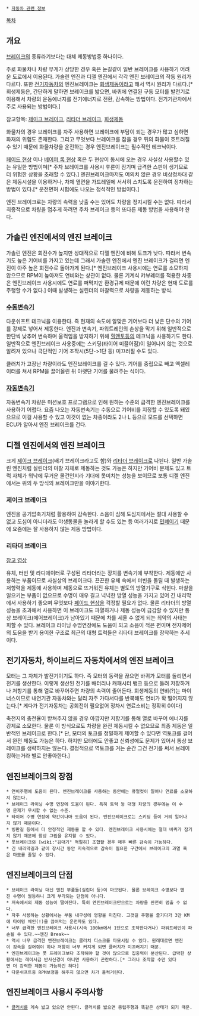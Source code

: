  * [[자동차 관련 정보]]

[[목차]]

== 개요 ==

[[브레이크]]의 종류라기보다는 대체 제동방법중 하나이다.

주로 화물차나 차량 무게가 상당한 경우 혹은 눈길같이 일반 브레이크를 사용하기 어려운 도로에서 이용된다. 가솔린 엔진과 디젤 엔진에서 각각 엔진 브레이크의 작동 원리가 다르다. 또한 [[전기자동차]]의 엔진브레이크는 [[회생제동]]이라고 해서 역시 원리가 다르다.[* 회생제동은, 간단하게 말하면 브레이크를 밟으면, 바퀴에 연결된 구동 모터를 발전기로 이용해서 차량의 운동에너지를 전기에너지로 전환, 감속하는 방법이다. 전기기관차에서 주로 사용되는 방법이다.]

참고항목: [[제이크 브레이크]], [[리타더 브레이크]], [[회생제동]]

화물차의 경우 브레이크를 자주 사용하면 브레이크에 부담이 되는 경우가 많고 심하면 화재의 위험도 존재한다. 그리고 무엇보다 브레이크를 잡을 경우 뒤의 화물이 흐트러질수 있기 때문에 화물차량을 운전하는 경우 엔진브레이크는 필수적인 테크닉이다.

[[페이드 현상]] 이나 [[베이퍼 록 현상]] 혹은 두 현상이 동시에 오는 경우 사실상 사용할수 있는 유일한 방법이며[* 주차 브레이크를 사용시 후륜이 잠기며 급격한 스핀이 생기므로 더 위험한 상황을 초래할 수 있다.] 엔진브레이크마저도 여의치 않은 경우 비상정차대 같은 제동시설을 이용하거나, 차체 옆면을 가드레일에 서서히 스치도록 운전하여 정차하는 방법이 있다.[* 운전면허 시험에도 나오는 정석적인 방법이다.]

엔진 브레이크로는 차량의 속력을 낮출 수는 있어도 차량을 정지시킬 수는 없다. 따라서 최종적으로 차량을 멈추게 하려면 주차 브레이크 등의 또다른 제동 방법을 사용해야 한다.

{{{#red 엔진 브레이크로 제동시 브레이크등이 안켜진다. 뒷차와 충분히 차간거리가 확보되지 않았을 경우 급격한 제동시 사고 난다는 말이다. 시내주행같이 고속으로 달릴 일이 없고 차간거리가 좁은 곳에서는 엔진 브레이크를 쓰면 매우 위험하다. 반드시 고속도로에서 주변의 상황을 충분히 인지할 정도로 실력이 있거나 긴 내리막길같이 풋 브레이크에 큰 부담이 가해지는 상황이나 최악의 상황에서만 사용해야 한다.}}}

== 가솔린 엔진에서의 엔진 브레이크 ==
가솔린 엔진은 회전수가 높지만 상대적으로 디젤 엔진에 비해 토크가 낮다. 따라서 변속기도 높은 기어비를 가지고 있는데 그래서 가솔린 엔진에서 엔진 브레이크가 걸리면 엔진이 아주 높은 회전수로 돌아가게 된다.[* 엔진브레이크 사용시에는 연료를 소모하지 않으므로 RPM이 높아져도 연비와는 상관이 없다. 물론 기계식 캬뷰레터를 적용한 차종은 엔진브레이크 사용시에도 연료를 퍼먹지만 환경규제 때문에 이런 차량은 현재 도로를 주행할 수가 없다.] 이때 발생하는 실린더의 마찰력으로 차량을 제동하는 방식.

=== [[수동변속기]] ===

다운쉬프트 테크닉을 이용한다. 즉 현재의 속도에 알맞은 기어보다 더 낮은 단수의 기어를 강제로 넣어서 제동한다. 엔진과 변속기, 파워트레인의 손상을 막기 위해 일반적으로 한단씩 낮추어 변속하며 울컥임을 방지하기 위해 [[힐앤토]]등의 테크닉을 사용하기도 한다. 일반적으로 엔진브레이크 사용중에는 스키딩(타이어 미끌어짐)이 일어나지 않는 것으로 알려져 있으나 극단적인 기어 조작시(5단->1단 등) 미끄러질 수도 있다.

클러치가 고장난 차량이라도 엔진브레이크를 걸 수 있다. 기어를 중립으로 빼고 엑셀레이터를 쳐서 RPM을 끌어올린 뒤 아랫단 기어를 물려주는 식이다.

=== [[자동변속기]] ===
자동변속기 차량은 미션보호 프로그램으로 인해 원하는 수준의 급격한 엔진브레이크를 사용하기 어렵다. 요즘 나오는 자동변속기는 수동으로 기어비를 지정할 수 있도록 돼있으므로 이걸 사용할 수 있고 이것이 없는 차종이라도 2나 L 등으로 모드를 선택하면 ECU가 알아서 엔진 브레이크를 건다.

== 디젤 엔진에서의 엔진 브레이크 ==
크게 [[제이크 브레이크]](배기 브레이크라고도 함)와 [[리타더 브레이크]]로 나뉜다. 일반 가솔린 엔진처럼 실린더의 마찰 자체로 제동하는 것도 가능은 하지만 기어비 문제도 있고 트럭 자체가 워낙에 무거운 물건인지라 기대에 못미치는 성능을 보이므로 보통 디젤 엔진에서는 위의 두 방식의 브레이크만을 이야기한다.

=== 제이크 브레이크 ===
엔진을 공기압축기처럼 활용하여 감속한다. 소음이 심해 도심지에서는 절대 사용할 수 없고 도심이 아니더라도 야생동물을 놀라게 할 수도 있는 등 여러가지로 [[민폐]]이기 때문에 요즘에는 잘 사용하지 않는 제동 방법이다.

=== 리타더 브레이크 ===

[http://www.youtube.com/watch?v=VXQPPTvx4Ew 참고 영상]

유체, 터빈 및 라디에이터로 구성된 리타더라는 장치를 변속기에 부착한다. 제동에만 사용하는 부품이므로 사실상의 브레이크다. 끈끈한 유체 속에서 터빈을 돌릴 때 발생하는 저항력을 제동에 사용하며 제동으로 뜨거워진 유체는 별도의 방열기구로 식힌다. 마찰을 일으키는 부품이 없으므로 수명이 매우 길고 넉넉한 방열 성능을 가지고 있어 긴 내리막에서 사용하기 좋으며 무엇보다 [[페이드 현상]]을 걱정할 필요가 없다. 물론 리타더의 방열 성능을 초과해서 사용하면 이 브레이크도 파열하거나 제동 성능이 급감할 수 있지만 통상 브레이크(에어브레이크)가 남아있기 때문에 차를 세울 수 없게 되는 최악의 사태는 피할 수 있다. 브레이크 라이닝 수명연장에도 도움이 되고 소음이 적은 편이며 전자제어의 도움을 받기 용이한 구조로 최근의 대형 트럭들은 리타더 브레이크를 장착하는 추세이다.

== 전기자동차, 하이브리드 자동차에서의 엔진 브레이크 ==
모터는 그 자체가 발전기이기도 하다. 즉 모터의 동력을 끊으면 바퀴가 모터를 돌리면서 전기를 생산한다. 이렇게 생산된 전기를 배터리나 캐패시터 뱅크 등으로 돌려 저장하거나 저항기를 통해 열로 바꾸어주면 차량의 속력이 줄어든다. 회생제동의 연비(?)는 마이너스이므로 내연기관 자동차와는 달리 자주 가다서다를 반복해도 연비가 확 떨어지지 않는다.[* 게다가 전기자동차는 공회전이 필요없어 정차시 연료소비는 정확히 0이다]

축전지의 충전율이 받쳐주지 않을 경우 아깝지만 저항기를 통해 열로 바꾸어 에너지를 강제로 소모한다. 물론 이 방식으로도 차량을 완전 제동시킬 수 없으므로 최종 제동은 일반적인 브레이크로 한다.[* 단, 모터의 토크를 정밀하게 제어할 수 있다면 역토크를 걸어서 완전 제동도 가능은 하다. 하지만 모터에도 안좋고 신뢰성에도 문제가 있어서 통상 브레이크를 생략하지는 않는다. 결정적으로 역토크를 거는 순간 그건 전기를 써서 브레이킹하는거라 별로 안좋아한다.]

== 엔진브레이크의 장점 ==

 * 연비주행에 도움이 된다. 엔진브레이크를 사용하는 동안에는 퓨얼컷이 일어나 연료를 소모하지 않는다.
 * 브레이크 라이닝 수명 연장에 도움이 된다. 특히 트럭 등 대형 차량의 경우에는 이 수명 문제가 무시할 수 없는 수준.
 * 타이어 수명 연장에 약간이나마 도움이 된다. 엔진브레이크로는 스키딩 등이 거의 일어나지 않기 때문이다.
 * 빙판길 등에서 더 안정적인 제동을 할 수 있다. 엔진브레이크 사용시에는 절대 바퀴가 잠기지 않기 때문에 항상 그립을 유지할 수 있다.
 * 풋브레이크와 [wiki:"김대기" 적절히] 조합할 경우 매우 빠른 감속이 가능하다. 
 * 긴 내리막길과 같이 장시간 동안 지속적으로 감속이 필요한 구간에서 브레이크의 과열 혹은 마모를 줄일 수 있다.
== 엔진브레이크의 단점 ==

 * 브레이크 라이닝 대신 엔진 부품들(실린더 등)이 마모된다. 물론 브레이크 수명보다 엔진 수명이 월등하니 크게 부각되는 단점이 아니다.
 * 저속에서의 제동 성능이 떨어진다. 특히 엔진브레이크만으로는 차량을 완전히 멈출 수 없다.
 * 자주 사용하는 상황에서는 부품 내구성에 영향을 미친다. 고갯길 주행을 즐기다가 3만 KM에 타이밍 체인(!)을 끊어먹는 운전자도 있다. 
 * 너무 급격한 엔진브레이크 사용시(시속 100km에서 1단으로 조작한다거나) 파워트레인이 파손될 수 있다.~~엔진 Break~~
 * 역시 너무 급격한 엔진브레이크는 클러치 디스크를 마모시킬 수 있다. 원래대로면 엔진이 감속을 걸어줘야 하나 저항이 너무 커지게 되면 클러치가 미끄러지기 때문.
 * 엔진브레이크는 풋 프레이크보다 조작해야 할 것이 많으므로 집중력이 분산된다. 급박한 상황에서는 레이서급 반사신경이 아니면 사용하기 곤란하다.[* 그러나 조작할 수만 있다면 더 강력한 제동이 가능하긴 하다]
 * 다운쉬프트중 RPM보정을 해주지 않으면 차가 울컥거린다.

== 엔진브레이크 사용시 주의사항 ==

 * [[클러치]]를 계속 밟고 있으면 안된다. 클러치를 밟으면 중립주행과 똑같은 상태가 되기 때문.
